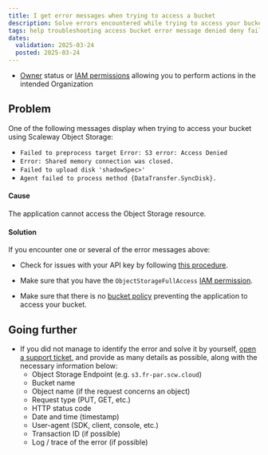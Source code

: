 ```yaml
---
title: I get error messages when trying to access a bucket
description: Solve errors encountered while trying to access your bucket with Scaleway Object Storage.
tags: help troubleshooting access bucket error message denied deny fail failed
dates:
  validation: 2025-03-24
  posted: 2025-03-24
---
```



<Requirements />

- [Owner](/iam/concepts/#owner) status or [IAM permissions](/iam/concepts/#permission) allowing you to perform actions in the intended Organization


## Problem

One of the following messages display when trying to access your bucket using Scaleway Object Storage:

- `Failed to preprocess target Error: S3 error: Access Denied`
- `Error: Shared memory connection was closed.`
- `Failed to upload disk 'shadowSpec>'`
- `Agent failed to process method {DataTransfer.SyncDisk}.`

#### Cause

The application cannot access the Object Storage resource.

#### Solution

If you encounter one or several of the error messages above:

- Check for issues with your API key by following [this procedure](/object-storage/troubleshooting/api-key-does-not-work/).

- Make sure that you have the `ObjectStorageFullAccess` [IAM permission](/iam/concepts/#permission).

- Make sure that there is no [bucket policy](/object-storage/api-cli/bucket-policy/) preventing the application to access your bucket.

## Going further

- If you did not manage to identify the error and solve it by yourself, [open a support ticket](/account/how-to/open-a-support-ticket/), and provide as many details as possible, along with the necessary information below:
    - Object Storage Endpoint (e.g. `s3.fr-par.scw.cloud`)
    - Bucket name
    - Object name (if the request concerns an object)
    - Request type (PUT, GET, etc.)
    - HTTP status code
    - Date and time (timestamp)
    - User-agent (SDK, client, console, etc.)
    - Transaction ID (if possible)
    - Log / trace of the error (if possible)